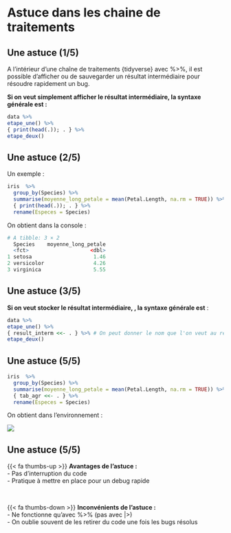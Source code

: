 # Astuce dans les chaine de traitements {.backgroundTitre}

## Une astuce (1/5)

A l'intérieur d'une chaîne de traitements {tidyverse} avec %>%, il est possible d'afficher ou de sauvegarder un résultat intermédiaire pour résoudre rapidement un bug.

**Si on veut simplement afficher le résultat intermédiaire, la syntaxe générale est :**  

```.r
data %>% 
etape_une() %>% 
{ print(head(.)); . } %>% 
etape_deux()
```

## Une astuce (2/5)

Un exemple :  

```.r
iris  %>%
  group_by(Species) %>%
  summarise(moyenne_long_petale = mean(Petal.Length, na.rm = TRUE)) %>% 
  { print(head(.)); . } %>% 
  rename(Especes = Species)
```

On obtient dans la console :  

```.r
# A tibble: 3 × 2
  Species    moyenne_long_petale
  <fct>                    <dbl>
1 setosa                    1.46
2 versicolor                4.26
3 virginica                 5.55
```


## Une astuce (3/5)

**Si on veut stocker le résultat intermédiaire, , la syntaxe générale est**  :

```.r
data %>% 
etape_une() %>% 
{ result_interm <<- . } %>% # On peut donner le nom que l'on veut au résultat intermédiaire
etape_deux()
```


## Une astuce (5/5)

```.r
iris  %>%
  group_by(Species) %>%
  summarise(moyenne_long_petale = mean(Petal.Length, na.rm = TRUE)) %>% 
  { tab_agr <<- . } %>% 
  rename(Especes = Species)
```

On obtient dans l'environnement :  

![](img/tab_agr.png){fig-align="center"}  


## Une astuce (5/5)

{{< fa thumbs-up >}} **Avantages de l'astuce :**  
- Pas d'interruption du code  
- Pratique à mettre en place pour un debug rapide    

<br>

{{< fa thumbs-down >}} **Inconvénients de l'astuce :**  
- Ne fonctionne qu'avec %>% (pas avec |>)  
- On oublie souvent de les retirer du code une fois les bugs résolus



